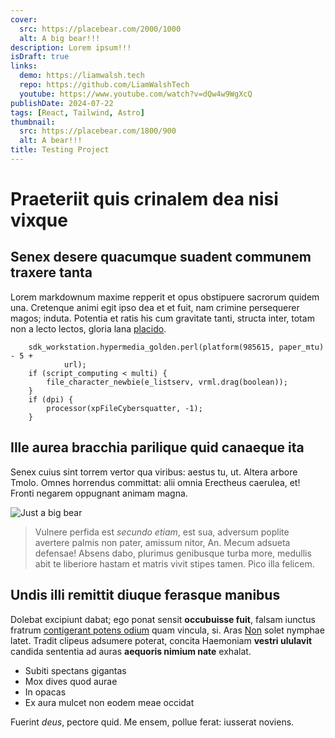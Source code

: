 ```yaml
---
cover:
  src: https://placebear.com/2000/1000
  alt: A big bear!!!
description: Lorem ipsum!!!
isDraft: true
links:
  demo: https://liamwalsh.tech
  repo: https://github.com/LiamWalshTech
  youtube: https://www.youtube.com/watch?v=dQw4w9WgXcQ
publishDate: 2024-07-22
tags: [React, Tailwind, Astro]
thumbnail:
  src: https://placebear.com/1800/900
  alt: A bear!!!
title: Testing Project
---
```


# Praeteriit quis crinalem dea nisi vixque

## Senex desere quacumque suadent communem traxere tanta

Lorem markdownum maxime repperit et opus obstipuere sacrorum quidem una.
Cretenque animi egit ipso dea et et fuit, nam crimine persequerer magos; induta.
Potentia et ratis his cum gravitate tanti, structa inter, totam non a lecto
lectos, gloria lana [placido](http://www.aptafunibus.com/).

~~~
    sdk_workstation.hypermedia_golden.perl(platform(985615, paper_mtu) - 5 +
            url);
    if (script_computing < multi) {
        file_character_newbie(e_listserv, vrml.drag(boolean));
    }
    if (dpi) {
        processor(xpFileCybersquatter, -1);
    }
~~~

## Ille aurea bracchia parilique quid canaeque ita

Senex cuius sint torrem vertor qua viribus: aestus tu, ut. Altera arbore Tmolo.
Omnes horrendus committat: alii omnia Erectheus caerulea, et! Fronti negarem
oppugnant animam magna.

![Just a big bear](https://placebear.com/1800/900 "A bear?")

> Vulnere perfida est *secundo etiam*, est sua, adversum poplite avertere palmis
> non pater, amissum nitor, An. Mecum adsueta defensae! Absens dabo, plurimus
> genibusque turba more, medullis abit te liberiore hastam et matris vivit
> stipes tamen. Pico illa felicem.

## Undis illi remittit diuque ferasque manibus

Dolebat excipiunt dabat; ego ponat sensit **occubuisse fuit**, falsam iunctus
fratrum [contigerant potens odium](http://labe.net/terrae) quam vincula, si.
Aras [Non](http://habenas.io/finetendens.aspx) solet nymphae latet. Tradit
clipeus adsumere poterat, concita Haemoniam **vestri ululavit** candida
sententia ad auras **aequoris nimium nate** exhalat.

- Subiti spectans gigantas
- Mox dives quod aurae
- In opacas
- Ex aura mulcet non eodem meae occidat

Fuerint *deus*, pectore quid. Me ensem, pollue ferat: iusserat noviens.
